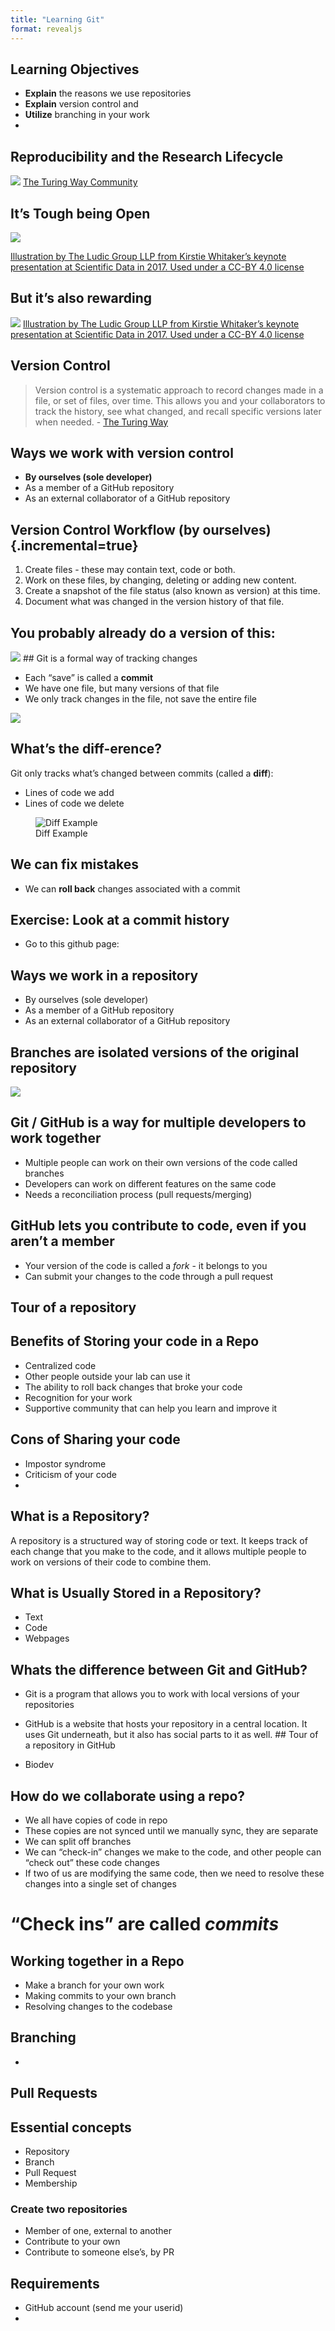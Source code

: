 ```yaml
---
title: "Learning Git"
format: revealjs
---
```


## Learning Objectives

- **Explain** the reasons we use repositories
- **Explain** version control and 
- **Utilize** branching in your work
- 


## Reproducibility and the Research Lifecycle

![](research-cycle-eaf698fd0d1a6927d2a3292efd524df1.svg)
[The Turing Way Community](https://doi.org/10.5281/ZENODO.3332807)

## It's Tough being Open

![](make-ok-to-be-human-adfed37c7f9fe42485a1e3e6ad869a2b.png)


[Illustration by The Ludic Group LLP from Kirstie Whitaker’s keynote presentation at Scientific Data in 2017. Used under a CC-BY 4.0 license](https://doi.org/10.6084/M9.FIGSHARE.5577340.V1)

## But it's also rewarding

![](help-you-of-the-futu-1d37c78e2b60bc56e20c20be250182b5.png)
[Illustration by The Ludic Group LLP from Kirstie Whitaker’s keynote presentation at Scientific Data in 2017. Used under a CC-BY 4.0 license](https://doi.org/10.6084/M9.FIGSHARE.5577340.V1)

## Version Control

> Version control is a systematic approach to record changes made in a file, or set of files, over time. This allows you and your collaborators to track the history, see what changed, and recall specific versions later when needed. - [The Turing Way](https://book.the-turing-way.org/reproducible-research/vcs/vcs-workflow)

## Ways we work with version control 

- **By ourselves (sole developer)**
- As a member of a GitHub repository
- As an external collaborator of a GitHub repository

## Version Control Workflow (by ourselves){.incremental=true}

1. Create files - these may contain text, code or both.
2. Work on these files, by changing, deleting or adding new content.
3. Create a snapshot of the file status (also known as version) at this time.
4. Document what was changed in the version history of that file.

## You probably already do a version of this:

![](git_motivation.png)
## Git is a formal way of tracking changes

- Each "save" is called a **commit**
- We have one file, but many versions of that file
- We only track changes in the file, not save the entire file

![](main-branch-bf6b49a2efd6b2dc9e311e7a666e2b52.png)

## What's the diff-erence?

Git only tracks what's changed between commits (called a **diff**):

- Lines of code we add
- Lines of code we delete

![Diff Example]()

## We can fix mistakes

- We can **roll back** changes associated with a commit


## Exercise: Look at a commit history

- Go to this github page:



## Ways we work in a repository

- By ourselves (sole developer)
- As a member of a GitHub repository
- As an external collaborator of a GitHub repository

## Branches are isolated versions of the original repository

![](one-branch-9bf2286640c44169cd8255c9d4264780.png) 



## Git / GitHub is a way for multiple developers to work together

- Multiple people can work on their own versions of the code called branches
- Developers can work on different features on the same code
- Needs a reconciliation process (pull requests/merging)

## GitHub lets you contribute to code, even if you aren't a member

- Your version of the code is called a *fork* - it belongs to you
- Can submit your changes to the code through a pull request

## Tour of a repository



## Benefits of Storing your code in a Repo

- Centralized code
- Other people outside your lab can use it
- The ability to roll back changes that broke your code
- Recognition for your work
- Supportive community that can help you learn and improve it

## Cons of Sharing your code

- Impostor syndrome
- Criticism of your code
- 


## What is a Repository?

A repository is a structured way of storing code or text. It keeps track of each change that you make to the code, and it allows multiple people to work on versions of their code to combine them.


## What is Usually Stored in a Repository?

- Text 
- Code
- Webpages


## Whats the difference between Git and GitHub?

- Git is a program that allows you to work with local versions of your repositories
- GitHub is a website that hosts your repository in a central location. It uses Git underneath, but it also has social parts to it as well.
## Tour of a repository in GitHub

- Biodev


## How do we collaborate using a repo?

- We all have copies of code in repo
- These copies are not synced until we manually sync, they are separate
- We can split off branches 
- We can "check-in" changes we make to the code, and other people can "check out" these code changes
- If two of us are modifying the same code, then we need to resolve these changes into a single set of changes

# "Check ins" are called *commits*


## Working together in a Repo

- Make a branch for your own work
- Making commits to your own branch
- Resolving changes to the codebase

## Branching

- 

## Pull Requests


## Essential concepts

- Repository
- Branch
- Pull Request
- Membership

### Create two repositories

- Member of one, external to another
- Contribute to your own
- Contribute to someone else's, by PR 

## Requirements

- GitHub account (send me your userid)
- 